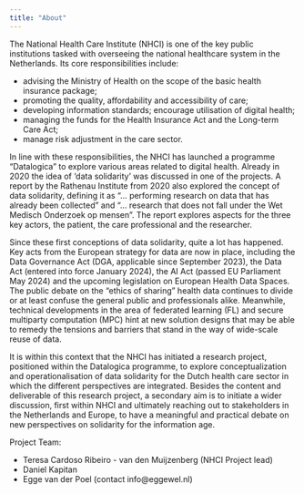 ```yaml
---
title: "About"
---
```


The National Health Care Institute (NHCI) is one of the key public institutions tasked with overseeing the national healthcare system in the Netherlands. Its core responsibilities include:

- advising the Ministry of Health on the scope of the basic health insurance package;
- promoting the quality, affordability and accessibility of care;
- developing information standards; encourage utilisation of digital health;
- managing the funds for the Health Insurance Act and the Long-term Care Act;
- manage risk adjustment in the care sector.

In line with these responsibilities, the NHCI has launched a programme "Datalogica" to explore various areas related to digital health. Already in 2020 the idea of 'data solidarity' was discussed in one of the projects. A report by the Rathenau Institute from 2020 also explored the concept of data solidarity, defining it as "... performing research on data that has already been collected" and "... research that does not fall under the Wet Medisch Onderzoek op mensen". The report explores aspects for the three key actors, the patient, the care professional and the researcher.

Since these first conceptions of data solidarity, quite a lot has happened. Key acts from the European strategy for data are now in place, including the Data Governance Act (DGA, applicable since September 2023), the Data Act (entered into force January 2024), the AI Act (passed EU Parliament May 2024) and the upcoming legislation on European Health Data Spaces. The public debate on the “ethics of sharing” health data continues to divide or at least confuse the general public and professionals alike. Meanwhile, technical developments in the area of federated learning (FL) and secure multiparty computation (MPC) hint at new solution designs that may be able to remedy the tensions and barriers that stand in the way of wide-scale reuse of data.

It is within this context that the NHCI has initiated a research project, positioned within the Datalogica programme, to explore conceptualization and operationalisation of data solidarity for the Dutch health care sector in which the different perspectives are integrated. Besides the content and deliverable of this research project, a secondary aim is to initiate a wider discussion, first within NHCI and ultimately reaching out to stakeholders in the Netherlands and Europe, to have a meaningful and practical debate on new perspectives on solidarity for the information age.

Project Team:

- Teresa Cardoso Ribeiro - van den Muijzenberg (NHCI Project lead)
- Daniel Kapitan
- Egge van der Poel (contact info@eggewel.nl) 
